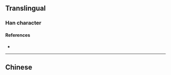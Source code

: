 {{character info}}
==Translingual==

===Han character===
{{Han char|rn=28|rad=厶|as=12|sn=14|four=|canj=MIBBE,XMIBB|ids=⿰云爱}}

====References====
* {{Han ref|kx=0088.011|hdz=10389.090|uh=53C6}}

----

==Chinese==
{{zh-see|靉}}